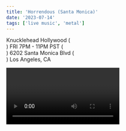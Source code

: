 ```yaml
---
title: 'Horrendous (Santa Monica)'
date: '2023-07-14'
tags: ['live music', 'metal']
---
```

Knucklehead Hollywood
(<br>)
FRI 7PM - 11PM PST
(<br>)
6202 Santa Monica Blvd
(<br>)
Los Angeles, CA

<CustomImage src="https://raw.githubusercontent.com/ehawyeehaw/nublogposts/main/images/horrendousBand.jpg" alt="Horrendous Band" />
<Video id="BTMJQxnCDCI" />

